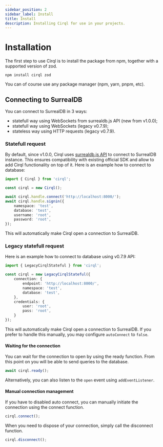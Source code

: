 ```yaml
---
sidebar_position: 2
sidebar_label: Install
title: Install
description: Installing Cirql for use in your projects.
---
```


# Installation

The first step to use Cirql is to install the package from npm, together with a supported version of zod.
```
npm install cirql zod
```

You can of course use any package manager (npm, yarn, pnpm, etc).

## Connecting to SurrealDB

You can connect to SurrealDB in 3 ways:
- statefull way using WebSockets from surrealdb.js API (new from v1.0.0); 
- statefull way using WebSockets (legacy v0.7.9);
- stateless way using HTTP requests (legacy v0.7.9). 

### Statefull request

By default, since v1.0.0, Cirql uses [surrealdb.js API](https://surrealdb.com/docs/integration/sdks/nodejs/) to connect to SurrealDB instance. This ensures compatibility with existing official SDK and allow to add Cirql functionality on top of it. 
Here is an example how to connect to database:

```ts
import { Cirql } from 'cirql';

const cirql = new Cirql();

await cirql.handle.connect('http://localhost:8000/');
await cirql.handle.signin({
    namespace: 'test',
    database: 'test',
    username: 'root',
    password: 'root',
});
```

This will automatically make Cirql open a connection to SurrealDB.

### Legacy statefull request

Here is an example how to connect to database using v0.7.9 API:

```ts
import { LegacyCirqlStateful } from 'cirql';

const cirql = new LegacyCirqlStateful({
    connection: {
        endpoint: 'http://localhost:8000/',
        namespace: 'test',
        database: 'test',
    },
    credentials: {
        user: 'root',
        pass: 'root',
    }
});
```

This will automatically make Cirql open a connection to SurrealDB. If you prefer to handle this manually, you may configure `autoConnect` to `false`.

#### Waiting for the connection

You can wait for the connection to open by using the ready function. From this point on you will be able to send queries to the database.
```ts
await cirql.ready();
```

Alternatively, you can also listen to the `open` event using `addEventListener`.

#### Manual connection management

If you have to disabled auto connect, you can manually initiate the connection using the connect function.
```ts
cirql.connect();
```

When you need to dispose of your connection, simply call the disconnect function.
```ts
cirql.disconnect();
```
